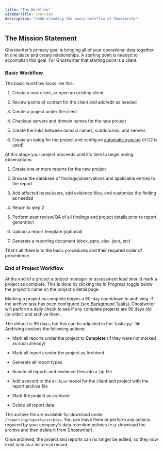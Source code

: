 ```yaml
---
title: "The Workflow"
sidebarTitle: Overview
description: "Understanding the basic workflow of Ghostwriter"
---
```


## The Mission Statement

Ghostwriter's primary goal is bringing all of your operational data together in one place and create relationships. A starting point is needed to accomplish this goal. For Ghostwriter that starting point is a client.

### Basic Workflow

The basic workflow looks like this:

1. Create a new client, or open an existing client

2. Review points of contact for the client and add/edit as needed

3. Create a project under the client

4. Checkout servers and domain names for the new project

5. Create the links between domain names, subdomains, and servers

6. Create an oplog for the project and configure [automatic syncing](/features/operation-logs/setting-up-automated-logging) (if C2 is used)

At this stage your project proceeds until it's time to begin noting observations:

1. Create one or more reports for the new project

2. Browse the database of findings/observations and applicable entries to the report

3. Add affected hosts/users, add evidence files, and customize the finding as needed

4. Return to step 2

5. Perform peer review/QA of all findings and project details prior to report generation

6. Upload a report template (optional)

7. Generate a reporting document (docx, pptx, xlsx, json, etc)

That's all there is to the basic procedures and their required order of precedence.

### End of Project Workflow

At the end of a project a project manager or assessment lead should mark a project as complete. This is done by clicking the *In Progress* toggle below the project's name on the project's detail page.

Marking a project as complete begins a 90-day countdown to archiving. If the archive task has been configured (see [Background Tasks](/features/background-tasks)), Ghostwriter will perform a daily check to see if any complete projects are 90 days old (or older) and archive them.

<Info>
The default is 90 days, but this can be adjusted in the `tasks.py` file.
</Info>
Archiving involves the following actions:

* Mark all reports under the project to **Complete** (if they were not marked as such already)

* Mark all reports under the project as Archived

* Generate all report types

* Bundle all reports and evidence files into a zip file

* Add a record to the `Archive` model for the client and project with the report archive file

* Mark the project as archived

* Delete all report data

The archive file are available for download under `/reporting/reports/archive`. You can leave them or perform any actions required by your company's data retention policies (e.g. download the archive and then delete it from Ghostwriter).

Once archived, the project and reports can no longer be edited, so they now exist only as a historical record.

